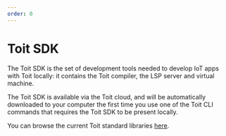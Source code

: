 ```yaml
---
order: 0
---
```


# Toit SDK

The Toit SDK is the set of development tools needed to develop IoT apps with Toit locally: it contains the Toit compiler, the LSP server and virtual machine. 

The Toit SDK is available via the Toit cloud, and will be automatically downloaded to your computer the first time you use one of the Toit CLI commands that requires the Toit SDK to be present locally. 

You can browse the current Toit standard libraries [here](https://libs.toit.io).
